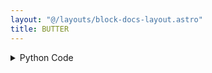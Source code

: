 ```yaml
---
layout: "@/layouts/block-docs-layout.astro"
title: BUTTER
---
```



<PythonDocsDisplay docstring={docstring} />
<AppDisplay app={app} />

<details>
<summary>Python Code</summary>
```python
from scipy import signal
from flojoy import flojoy, OrderedPair
from typing import Literal, Union


@flojoy
def BUTTER(
    default: OrderedPair,
    filter_order: int = 1,
    critical_frequency: int = 1,
    btype: Literal["lowpass", "highpass", "bandpass", "bandstop"] = "lowpass",
    sample_rate: int = 10,
) -> OrderedPair:
    """The BUTTER node applies a butterworth filter to an input signal.

    It is designed to have a frequency response that is as flat as possible in the pass band.

    Inputs
    ------
    default : OrderedPair
        The data to apply the butter filter to.

    Parameters
    ----------
    filter_order : int
        The intensity of the filter.
    critical_frequency : int
        The frequency where the filter takes effect. For lowpass and highpass, it takes a scalar.
        For bandpass and bandstop, it takes an array with the length of 2.
    btype : select
        The type of the filter.
    sample_rate : int
        The sample rate of the input signal.

    Returns
    -------
    OrderedPair
        x: time domain
        y: filtered signal
    """

    sig = default.y
    order: int = filter_order
    wn: int = critical_frequency  # hz
    btype: str = btype
    fs: int = sample_rate  # hz

    sos = signal.butter(N=order, Wn=wn, btype=btype, fs=fs, output="sos")
    #    sos = signal.butter(10, 15, "hp", fs=1000, output="sos")
    filtered = signal.sosfilt(sos, sig)

    return OrderedPair(x=default.x, y=filtered)

```
[Find this Flojoy Block on GitHub](https://github.com/flojoy-ai/blocks/blob/main/blocks/TRANSFORMERS/SIGNAL_PROCESSING/BUTTER/BUTTER.py)
</details>


## Example
